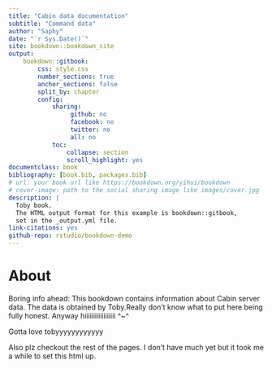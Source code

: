 ```yaml
--- 
title: "Cabin data documentation"
subtitle: "Command data"
author: "Saphy"
date: "`r Sys.Date()`"
site: bookdown::bookdown_site
output: 
    bookdown::gitbook:
        css: style.css
        number_sections: true
        anchor_sections: false
        split_by: chapter
        config:
            sharing:
                 github: no
                 facebook: no
                 twitter: no
                 all: no
            toc:
                collapse: section
                scroll_highlight: yes
documentclass: book
bibliography: [book.bib, packages.bib]
# url: your book url like https://bookdown.org/yihui/bookdown
# cover-image: path to the social sharing image like images/cover.jpg
description: |
  Toby book.
  The HTML output format for this example is bookdown::gitbook,
  set in the _output.yml file.
link-citations: yes
github-repo: rstudio/bookdown-demo
---
```


# About

Boring info ahead:
This bookdown contains information about Cabin server data. The data is obtained by Toby.Really don't know what to put here being fully honest. Anyway hiiiiiiiiiiiiiiiiii \^~\^

Gotta love tobyyyyyyyyyyyy

Also plz checkout the rest of the pages. I don't have much yet but it took me a while to set this html up.

<img src="img/serverIcon.png" class="img-responsive" alt=""> </div>